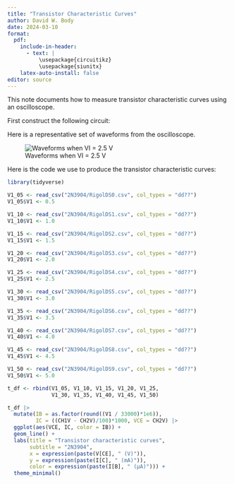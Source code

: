 ```yaml
---
title: "Transistor Characteristic Curves"
author: David W. Body
date: 2024-03-10
format: 
  pdf:
    include-in-header:
      - text: |
          \usepackage{circuitikz}
          \usepackage{siunitx}
    latex-auto-install: false
editor: source
---
```


This note documents how to measure transistor characteristic curves using an oscilloscope.

First construct the following circuit:

```{=tex}
\begin{circuitikz}[american]
\draw (0,1) [battery, v=$V_1$] to (0,0) node[ground]{};
\draw (0,1) |- (0,2) to [R, l^=$R_B$, a_=\SI{33}{k\ohm}] (2,2);
\draw (3,2) node[npn](npn1) {Q1}
  (npn1.base) node[anchor=east] {}
  (npn1.collector) node[anchor=south] {}
  (npn1.emitter) node[anchor=north] {}
;
\draw (npn1.base) to (2,2);
\draw (npn1.emitter) to (3,0) node[ground]{};
\draw (npn1.collector) to [R, l=$R_C$, a=\SI{100}{\ohm}] (3,5) |- (5,5) to [sV=$V_2$] (5,3) to (5,2) node[ground]{};
\end{circuitikz}
```
Here is a representative set of waveforms from the oscilloscope.

![Waveforms when VI = 2.5 V](RigolDS%202.5V0.png)

Here is the code we use to produce the transistor characteristic curves:

```r
library(tidyverse)
```

```r
V1_05 <- read_csv("2N3904/RigolDS0.csv", col_types = "dd??")
V1_05$V1 <- 0.5

V1_10 <- read_csv("2N3904/RigolDS1.csv", col_types = "dd??")
V1_10$V1 <- 1.0

V1_15 <- read_csv("2N3904/RigolDS2.csv", col_types = "dd??")
V1_15$V1 <- 1.5

V1_20 <- read_csv("2N3904/RigolDS3.csv", col_types = "dd??")
V1_20$V1 <- 2.0

V1_25 <- read_csv("2N3904/RigolDS4.csv", col_types = "dd??")
V1_25$V1 <- 2.5

V1_30 <- read_csv("2N3904/RigolDS5.csv", col_types = "dd??")
V1_30$V1 <- 3.0

V1_35 <- read_csv("2N3904/RigolDS6.csv", col_types = "dd??")
V1_35$V1 <- 3.5

V1_40 <- read_csv("2N3904/RigolDS7.csv", col_types = "dd??")
V1_40$V1 <- 4.0

V1_45 <- read_csv("2N3904/RigolDS8.csv", col_types = "dd??")
V1_45$V1 <- 4.5

V1_50 <- read_csv("2N3904/RigolDS9.csv", col_types = "dd??")
V1_50$V1 <- 5.0

t_df <- rbind(V1_05, V1_10, V1_15, V1_20, V1_25,
              V1_30, V1_35, V1_40, V1_45, V1_50)
```

```r
t_df |>
  mutate(IB = as.factor(round((V1 / 33000)*1e6)),
         IC = ((CH1V - CH2V)/100)*1000, VCE = CH2V) |>
  ggplot(aes(VCE, IC, color = IB)) +
  geom_line() +
  labs(title = "Transistor characteristic curves",
       subtitle = "2N3904",
       x = expression(paste(V[CE], " (V)")),
       y = expression(paste(I[C], " (mA)")),
       color = expression(paste(I[B], " (μA)"))) +
  theme_minimal()
```
